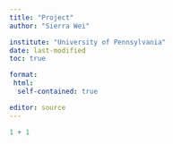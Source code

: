 ```yaml
---
title: "Project"
author: "Sierra Wei"

institute: "University of Pennsylvania"
date: last-modified
toc: true

format: 
 html:
  self-contained: true

editor: source
---
```


```r
1 + 1
```

